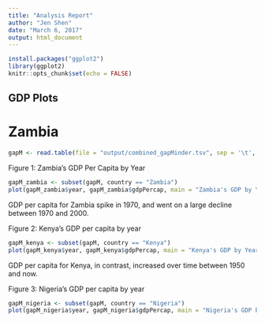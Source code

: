 ```yaml
---
title: "Analysis Report"
author: "Jen Shen"
date: "March 6, 2017"
output: html_document
---
```


```r
install.packages("ggplot2")
library(ggplot2)
knitr::opts_chunk$set(echo = FALSE)
```

## GDP Plots

# Zambia

```r
gapM <- read.table(file = "output/combined_gapMinder.tsv", sep = '\t', header = TRUE)
```
Figure 1: Zambia's GDP Per Capita by Year

```r
gapM_zambia <- subset(gapM, country == "Zambia")
plot(gapM_zambia$year, gapM_zambia$gdpPercap, main = "Zambia's GDP by Year", xlab = "Year", ylab= "GDP Per Capita")
```

GDP per capita for Zambia spike in 1970, and went on a large decline between 1970 and 2000.

Figure 2: Kenya's GDP per capita by year
```r
gapM_kenya <- subset(gapM, country == "Kenya")
plot(gapM_kenya$year, gapM_kenya$gdpPercap, main = "Kenya's GDP by Year", xlab = "Year", ylab= "GDP Per Capita")
```

GDP per capita for Kenya, in contrast, increased over time between 1950 and now.

Figure 3: Nigeria's GDP per capita by year
```r
gapM_nigeria <- subset(gapM, country == "Nigeria")
plot(gapM_nigeria$year, gapM_nigeria$gdpPercap, main = "Nigeria's GDP by Year", xlab = "Year", ylab= "GDP Per Capita")
```

